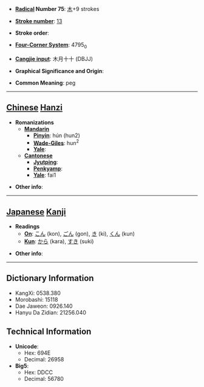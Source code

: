 * '''[[Wiktionary:Chinese radical index| Radical]] Number 75''': [[Wiktionary:Chinese radical index 木|木]]+9 strokes

* '''[[Wiktionary:Chinese total strokes index|Stroke number]]''': [[Wiktionary:Chinese total strokes index 13|13]]

* '''Stroke order''': 

* '''[[Wiktionary:Chinese four corner index|Four-Corner System]]''': 4795<sub>0</sub>

* '''[[Wiktionary:Chinese Cangjie index|Cangjie input]]''': 木月十十 (DBJJ)

* '''Graphical Significance and Origin''': 

* '''Common Meaning''': peg

----

== [[Chinese]] [[Hanzi]] ==

* '''Romanizations'''
** '''[[Mandarin]]'''
*** '''[[Pinyin]]''': hún (hun2)
*** '''[[Wade-Giles]]''': hun<sup>2</sup>
*** '''[[Yale]]''': 
** '''[[Cantonese]]'''
*** '''[[Jyutping]]''':
*** '''[[Penkyamp]]''': 
*** '''[[Yale]]''': fai1

* '''Other info''': 

----

== [[Japanese]] [[Kanji]] ==

* '''Readings'''
** '''[[On]]''': [[こん]] (kon), [[ごん]] (gon), [[き]] (ki), [[くん]] (kun)
** '''[[Kun]]''': [[から]] (kara), [[すき]] (suki)

* '''Other info''':  

----

== Dictionary Information ==

* KangXi: 0538.380
* Morobashi: 15118
* Dae Jaweon: 0926.140
* Hanyu Da Zidian: 21256.040

== Technical Information ==

* '''Unicode''':
** Hex: 694E
** Decimal: 26958
* '''Big5''':
** Hex: DDCC
** Decimal: 56780